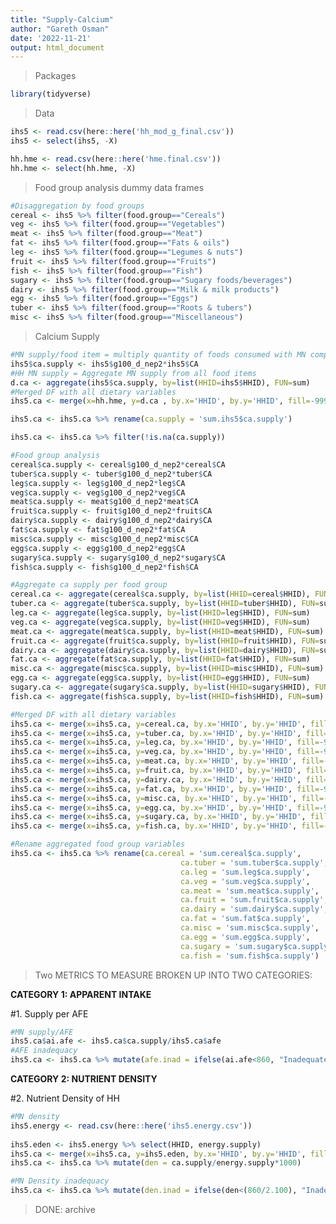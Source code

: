 ---
title: "Supply-Calcium"
author: "Gareth Osman"
date: '2022-11-21'
output: html_document
---

> Packages

```{r}
library(tidyverse)
```

>Data

```{r}
ihs5 <- read.csv(here::here('hh_mod_g_final.csv'))
ihs5 <- select(ihs5, -X)

hh.hme <- read.csv(here::here('hme.final.csv'))
hh.hme <- select(hh.hme, -X)

```


>Food group analysis dummy data frames

```{r}
#Disaggregation by food groups
cereal <- ihs5 %>% filter(food.group=="Cereals")
veg <- ihs5 %>% filter(food.group=="Vegetables")
meat <- ihs5 %>% filter(food.group=="Meat")
fat <- ihs5 %>% filter(food.group=="Fats & oils")
leg <- ihs5 %>% filter(food.group=="Legumes & nuts")
fruit <- ihs5 %>% filter(food.group=="Fruits")
fish <- ihs5 %>% filter(food.group=="Fish")
sugary <- ihs5 %>% filter(food.group=="Sugary foods/beverages")
dairy <- ihs5 %>% filter(food.group=="Milk & milk products")
egg <- ihs5 %>% filter(food.group=="Eggs")
tuber <- ihs5 %>% filter(food.group=="Roots & tubers")
misc <- ihs5 %>% filter(food.group=="Miscellaneous")

```

>Calcium Supply

```{r}
#MN supply/food item = multiply quantity of foods consumed with MN composition of food
ihs5$ca.supply <- ihs5$g100_d_nep2*ihs5$CA
#HH MN supply = Aggregate MN supply from all food items 
d.ca <- aggregate(ihs5$ca.supply, by=list(HHID=ihs5$HHID), FUN=sum)
#Merged DF with all dietary variables
ihs5.ca <- merge(x=hh.hme, y=d.ca , by.x='HHID', by.y='HHID', fill=-9999, all.x = TRUE)

ihs5.ca <- ihs5.ca %>% rename(ca.supply = 'sum.ihs5$ca.supply')

ihs5.ca <- ihs5.ca %>% filter(!is.na(ca.supply))

#Food group analysis
cereal$ca.supply <- cereal$g100_d_nep2*cereal$CA
tuber$ca.supply <- tuber$g100_d_nep2*tuber$CA
leg$ca.supply <- leg$g100_d_nep2*leg$CA
veg$ca.supply <- veg$g100_d_nep2*veg$CA
meat$ca.supply <- meat$g100_d_nep2*meat$CA
fruit$ca.supply <- fruit$g100_d_nep2*fruit$CA
dairy$ca.supply <- dairy$g100_d_nep2*dairy$CA
fat$ca.supply <- fat$g100_d_nep2*fat$CA
misc$ca.supply <- misc$g100_d_nep2*misc$CA
egg$ca.supply <- egg$g100_d_nep2*egg$CA
sugary$ca.supply <- sugary$g100_d_nep2*sugary$CA
fish$ca.supply <- fish$g100_d_nep2*fish$CA

#Aggregate ca supply per food group
cereal.ca <- aggregate(cereal$ca.supply, by=list(HHID=cereal$HHID), FUN=sum)
tuber.ca <- aggregate(tuber$ca.supply, by=list(HHID=tuber$HHID), FUN=sum)
leg.ca <- aggregate(leg$ca.supply, by=list(HHID=leg$HHID), FUN=sum)
veg.ca <- aggregate(veg$ca.supply, by=list(HHID=veg$HHID), FUN=sum)
meat.ca <- aggregate(meat$ca.supply, by=list(HHID=meat$HHID), FUN=sum)
fruit.ca <- aggregate(fruit$ca.supply, by=list(HHID=fruit$HHID), FUN=sum)
dairy.ca <- aggregate(dairy$ca.supply, by=list(HHID=dairy$HHID), FUN=sum)
fat.ca <- aggregate(fat$ca.supply, by=list(HHID=fat$HHID), FUN=sum)
misc.ca <- aggregate(misc$ca.supply, by=list(HHID=misc$HHID), FUN=sum)
egg.ca <- aggregate(egg$ca.supply, by=list(HHID=egg$HHID), FUN=sum)
sugary.ca <- aggregate(sugary$ca.supply, by=list(HHID=sugary$HHID), FUN=sum)
fish.ca <- aggregate(fish$ca.supply, by=list(HHID=fish$HHID), FUN=sum)

#Merged DF with all dietary variables
ihs5.ca <- merge(x=ihs5.ca, y=cereal.ca, by.x='HHID', by.y='HHID', fill=-9999, all.x = TRUE)
ihs5.ca <- merge(x=ihs5.ca, y=tuber.ca, by.x='HHID', by.y='HHID', fill=-9999, all.x = TRUE)
ihs5.ca <- merge(x=ihs5.ca, y=leg.ca, by.x='HHID', by.y='HHID', fill=-9999, all.x = TRUE)
ihs5.ca <- merge(x=ihs5.ca, y=veg.ca, by.x='HHID', by.y='HHID', fill=-9999, all.x = TRUE)
ihs5.ca <- merge(x=ihs5.ca, y=meat.ca, by.x='HHID', by.y='HHID', fill=-9999, all.x = TRUE)
ihs5.ca <- merge(x=ihs5.ca, y=fruit.ca, by.x='HHID', by.y='HHID', fill=-9999, all.x = TRUE)
ihs5.ca <- merge(x=ihs5.ca, y=dairy.ca, by.x='HHID', by.y='HHID', fill=-9999, all.x = TRUE)
ihs5.ca <- merge(x=ihs5.ca, y=fat.ca, by.x='HHID', by.y='HHID', fill=-9999, all.x = TRUE)
ihs5.ca <- merge(x=ihs5.ca, y=misc.ca, by.x='HHID', by.y='HHID', fill=-9999, all.x = TRUE)
ihs5.ca <- merge(x=ihs5.ca, y=egg.ca, by.x='HHID', by.y='HHID', fill=-9999, all.x = TRUE)
ihs5.ca <- merge(x=ihs5.ca, y=sugary.ca, by.x='HHID', by.y='HHID', fill=-9999, all.x = TRUE)
ihs5.ca <- merge(x=ihs5.ca, y=fish.ca, by.x='HHID', by.y='HHID', fill=-9999, all.x = TRUE)

#Rename aggregated food group variables
ihs5.ca <- ihs5.ca %>% rename(ca.cereal = 'sum.cereal$ca.supply',
                                      ca.tuber = 'sum.tuber$ca.supply',
                                      ca.leg = 'sum.leg$ca.supply',
                                      ca.veg = 'sum.veg$ca.supply',
                                      ca.meat = 'sum.meat$ca.supply',
                                      ca.fruit = 'sum.fruit$ca.supply',
                                      ca.dairy = 'sum.dairy$ca.supply',
                                      ca.fat = 'sum.fat$ca.supply',
                                      ca.misc = 'sum.misc$ca.supply',
                                      ca.egg = 'sum.egg$ca.supply',
                                      ca.sugary = 'sum.sugary$ca.supply',
                                      ca.fish = 'sum.fish$ca.supply')

```

>Two METRICS TO MEASURE BROKEN UP INTO TWO CATEGORIES:

**CATEGORY 1: APPARENT INTAKE**



#1. Supply per AFE

```{r}
#MN supply/AFE
ihs5.ca$ai.afe <- ihs5.ca$ca.supply/ihs5.ca$afe
#AFE inadequacy
ihs5.ca <- ihs5.ca %>% mutate(afe.inad = ifelse(ai.afe<860, "Inadequate", "Adequate"))
```

**CATEGORY 2: NUTRIENT DENSITY**

#2. Nutrient Density of HH

```{r}
#MN density
ihs5.energy <- read.csv(here::here('ihs5.energy.csv'))
  
ihs5.eden <- ihs5.energy %>% select(HHID, energy.supply)
ihs5.ca <- merge(x=ihs5.ca, y=ihs5.eden, by.x='HHID', by.y='HHID', fill=-9999, all.x = TRUE)
ihs5.ca <- ihs5.ca %>% mutate(den = ca.supply/energy.supply*1000)

#MN Density inadequacy
ihs5.ca <- ihs5.ca %>% mutate(den.inad = ifelse(den<(860/2.100), "Inadequate", "Adequate"))
```

> DONE: archive